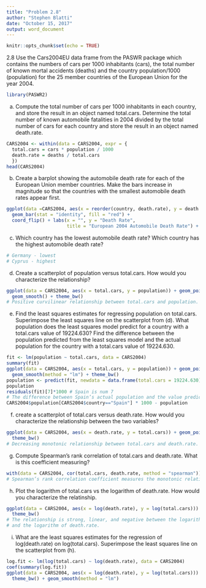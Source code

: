 ```yaml
---
title: "Problem 2.8"
author: "Stephen Blatti"
date: "October 15, 2017"
output: word_document
---
```


```r
knitr::opts_chunk$set(echo = TRUE)
```
2.8 Use the Cars2004EU data frame from the PASWR package which contains the numbers of cars per 1000 inhabitants (cars), the total number of known mortal accidents (deaths) and the country population/1000 (population) for the 25 member countries of the European Union for the year 2004.
```r
library(PASWR2)
```
(a)	Compute the total number of cars per 1000 inhabitants in each country, and store the result in an object named total.cars. Determine the total number of known automobile fatalities in 2004 divided by the total number of cars for each country and store the result in an object named death.rate.
```r
CARS2004 <- within(data = CARS2004, expr = { 
  total.cars = cars * population / 1000
  death.rate = deaths / total.cars
  })
head(CARS2004)
```
(b)	Create a barplot showing the automobile death rate for each of the European Union member countries. Make the bars increase in magnitude so that the countries with the smallest automobile death rates appear first.
```r
ggplot(data =CARS2004, aes(x = reorder(country, death.rate), y = death.rate)) +
  geom_bar(stat = "identity", fill = "red") +
  coord_flip() + labs(x = "", y = "Death Rate",
                      title = "European 2004 Automobile Death Rate") + theme_bw()
```
(c)	Which country has the lowest automobile death rate? Which country has the highest automobile death rate?
```r
# Germany - lowest
# Cyprus - highest
```
(d)	Create a scatterplot of population versus total.cars. How would you characterize the relationship?
```r
ggplot(data = CARS2004, aes(x = total.cars, y = population)) + geom_point() +
  geom_smooth() + theme_bw()
# Positive curvilinear relationship between total.cars and population.
```
(e)	Find the least squares estimates for regressing population on total.cars. Superimpose the least squares line on the scatterplot from (d). What population does the least squares model predict for a country with a total.cars value of 19224.630? Find the difference between the population predicted from the least squares model and the actual population for the country with a total.cars value of 19224.630.
```r
fit <- lm(population ~ total.cars, data = CARS2004)
summary(fit)
ggplot(data = CARS2004, aes(x = total.cars, y = population)) + geom_point() +
  geom_smooth(method = "lm") + theme_bw()
population <- predict(fit, newdata = data.frame(total.cars = 19224.630)) * 1000
population
residuals(fit)[7]*1000 # Spain is num 7
# The difference between Spain’s actual population and the value predicted with least squares (the seventh residual) 42,345,000 - 38,285,550 = 4,059,450.
CARS2004$population[CARS2004$country=="Spain"] * 1000 - population
```
(f)	create a scatterplot of total.cars versus death.rate. How would you characterize the relationship between the two variables?
```r
ggplot(data = CARS2004, aes(x = death.rate, y = total.cars)) + geom_point() +
  theme_bw()
# Decreasing monotonic relationship between total.cars and death.rate.
```
(g)	Compute Spearman's rank correlation of total.cars and death.rate. What is this coefficient measuring?
```r
with(data = CARS2004, cor(total.cars, death.rate, method = "spearman"))
# Spearman’s rank correlation coefficient measures the monotonic relationship between two variables.
```
(h) Plot the logarithm of total.cars vs the logarithm of death.rate. How would you characterize the relatinship.
```r
ggplot(data = CARS2004, aes(x = log(death.rate), y = log(total.cars))) + geom_point() +
  theme_bw()
# The relationship is strong, linear, and negative between the logarithm of total.cars
# and the logarithm of death.rate.
```
(i) What are the least squares estimates for the regression of log(death.rate) on log(total.cars). Superimpose the least squares line on the scatterplot from (h). 
```r
log.fit <- lm(log(total.cars) ~ log(death.rate), data = CARS2004)
coef(summary(log.fit))
ggplot(data = CARS2004, aes(x = log(death.rate), y = log(total.cars))) + geom_point() +
  theme_bw() + geom_smooth(method = "lm")
```













